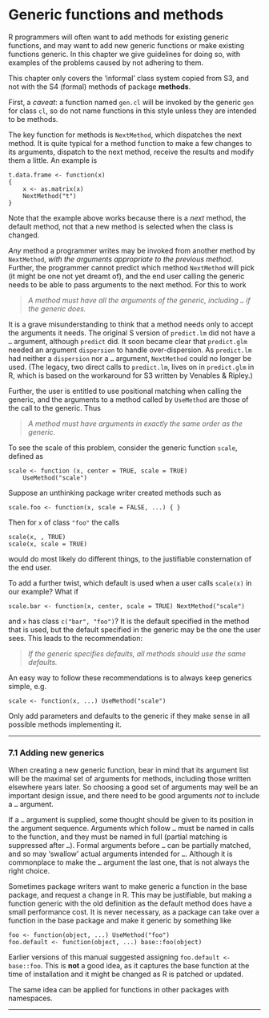 #  Generic functions and methods
<p><a href="" id="index-Generic-functions"></a> <a href="" id="index-Method-functions"></a></p>
<p>R programmers will often want to add methods for existing generic functions, and may want to add new generic functions or make existing functions generic. In this chapter we give guidelines for doing so, with examples of the problems caused by not adhering to them.</p>
<p>This chapter only covers the ‘informal’ class system copied from S3, and not with the S4 (formal) methods of package <strong>methods</strong>.</p>
<p>First, a <em>caveat</em>: a function named <code class="calibre2">gen.cl</code> will be invoked by the generic <code class="calibre2">gen</code> for class <code class="calibre2">cl</code>, so do not name functions in this style unless they are intended to be methods.</p>
<p>The key function for methods is <code class="calibre2">NextMethod</code>, which dispatches the next method. It is quite typical for a method function to make a few changes to its arguments, dispatch to the next method, receive the results and modify them a little. An example is</p>
<div class="example">
<pre class="example1"><code>t.data.frame &lt;- function(x)
{
    x &lt;- as.matrix(x)
    NextMethod(&quot;t&quot;)
}</code></pre>
</div>
<p>Note that the example above works because there is a <em>next</em> method, the default method, not that a new method is selected when the class is changed.</p>
<p><em>Any</em> method a programmer writes may be invoked from another method by <code class="calibre2">NextMethod</code>, <em>with the arguments appropriate to the previous method</em>. Further, the programmer cannot predict which method <code class="calibre2">NextMethod</code> will pick (it might be one not yet dreamt of), and the end user calling the generic needs to be able to pass arguments to the next method. For this to work</p>
<blockquote>
<p><em>A method must have all the arguments of the generic, including <code class="calibre2">…</code> if the generic does.</em></p>
</blockquote>
<p>It is a grave misunderstanding to think that a method needs only to accept the arguments it needs. The original S version of <code class="calibre2">predict.lm</code> did not have a <code class="calibre2">…</code> argument, although <code class="calibre2">predict</code> did. It soon became clear that <code class="calibre2">predict.glm</code> needed an argument <code class="calibre2">dispersion</code> to handle over-dispersion. As <code class="calibre2">predict.lm</code> had neither a <code class="calibre2">dispersion</code> nor a <code class="calibre2">…</code> argument, <code class="calibre2">NextMethod</code> could no longer be used. (The legacy, two direct calls to <code class="calibre2">predict.lm</code>, lives on in <code class="calibre2">predict.glm</code> in R, which is based on the workaround for S3 written by Venables &amp; Ripley.)</p>
<p>Further, the user is entitled to use positional matching when calling the generic, and the arguments to a method called by <code class="calibre2">UseMethod</code> are those of the call to the generic. Thus</p>
<blockquote>
<p><em>A method must have arguments in exactly the same order as the generic.</em></p>
</blockquote>
<p>To see the scale of this problem, consider the generic function <code class="calibre2">scale</code>, defined as</p>
<div class="example">
<pre class="example1"><code>scale &lt;- function (x, center = TRUE, scale = TRUE)
    UseMethod(&quot;scale&quot;)</code></pre>
</div>
<p>Suppose an unthinking package writer created methods such as</p>
<div class="example">
<pre class="example1"><code>scale.foo &lt;- function(x, scale = FALSE, ...) { }</code></pre>
</div>
<p>Then for <code class="calibre2">x</code> of class <code class="calibre2">&quot;foo&quot;</code> the calls</p>
<div class="example">
<pre class="example1"><code>scale(x, , TRUE)
scale(x, scale = TRUE)</code></pre>
</div>
<p>would do most likely do different things, to the justifiable consternation of the end user.</p>
<p>To add a further twist, which default is used when a user calls <code class="calibre2">scale(x)</code> in our example? What if</p>
<div class="example">
<pre class="example1"><code>scale.bar &lt;- function(x, center, scale = TRUE) NextMethod(&quot;scale&quot;)</code></pre>
</div>
<p>and <code class="calibre2">x</code> has class <code class="calibre2">c(&quot;bar&quot;, &quot;foo&quot;)</code>? It is the default specified in the method that is used, but the default specified in the generic may be the one the user sees. This leads to the recommendation:</p>
<blockquote>
<p><em>If the generic specifies defaults, all methods should use the same defaults.</em></p>
</blockquote>
<p>An easy way to follow these recommendations is to always keep generics simple, e.g.</p>
<div class="example">
<pre class="example1"><code>scale &lt;- function(x, ...) UseMethod(&quot;scale&quot;)</code></pre>
</div>
<p>Only add parameters and defaults to the generic if they make sense in all possible methods implementing it.</p>
<hr />
<p><a href="" id="Adding-new-generics"></a> <a href="" id="Adding-new-generics-1"></a></p>
<h3 id="adding-new-generics" class="section">7.1 Adding new generics</h3>
<p>When creating a new generic function, bear in mind that its argument list will be the maximal set of arguments for methods, including those written elsewhere years later. So choosing a good set of arguments may well be an important design issue, and there need to be good arguments <em>not</em> to include a <code class="calibre2">…</code> argument.</p>
<p>If a <code class="calibre2">…</code> argument is supplied, some thought should be given to its position in the argument sequence. Arguments which follow <code class="calibre2">…</code> must be named in calls to the function, and they must be named in full (partial matching is suppressed after <code class="calibre2">…</code>). Formal arguments before <code class="calibre2">…</code> can be partially matched, and so may ‘swallow’ actual arguments intended for <code class="calibre2">…</code>. Although it is commonplace to make the <code class="calibre2">…</code> argument the last one, that is not always the right choice.</p>
<p>Sometimes package writers want to make generic a function in the base package, and request a change in R. This may be justifiable, but making a function generic with the old definition as the default method does have a small performance cost. It is never necessary, as a package can take over a function in the base package and make it generic by something like</p>
<div class="example">
<pre class="example1"><code>foo &lt;- function(object, ...) UseMethod(&quot;foo&quot;)
foo.default &lt;- function(object, ...) base::foo(object)</code></pre>
</div>
<p>Earlier versions of this manual suggested assigning <code class="calibre2">foo.default &lt;- base::foo</code>. This is <strong>not</strong> a good idea, as it captures the base function at the time of installation and it might be changed as R is patched or updated.</p>
<p>The same idea can be applied for functions in other packages with namespaces.</p>
<hr />
<p><a href="" id="Linking-GUIs-and-other-front_002dends-to-R"></a> <a href="" id="Linking-GUIs-and-other-front_002dends-to-R-1"></a></p>
<div id="calibre_pb_18" class="calibre6">

</div>




